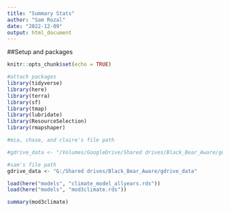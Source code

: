 ```yaml
---
title: "Summary Stats"
author: "Sam Rozal"
date: "2022-12-09"
output: html_document
---
```

##Setup and packages

```r
knitr::opts_chunk$set(echo = TRUE)

#attach packages
library(tidyverse)
library(here)
library(terra)
library(sf)
library(tmap)
library(lubridate)
library(ResourceSelection)
library(rmapshaper)

#mia, chase, and claire's file path

#gdrive_data <- "/Volumes/GoogleDrive/Shared drives/Black_Bear_Aware/gdrive_data"

#sam's file path
gdrive_data <- "G:/Shared drives/Black_Bear_Aware/gdrive_data"

```


```r
load(here("models", "climate_model_allyears.rds"))
load(here("models", "mod3climate.rds"))

```

```r
summary(mod3climate)
```

